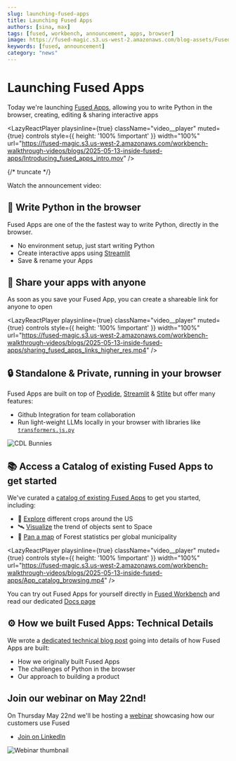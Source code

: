 ```yaml
---
slug: launching-fused-apps
title: Launching Fused Apps
authors: [sina, max]
tags: [fused, workbench, announcement, apps, browser]
image: https://fused-magic.s3.us-west-2.amazonaws.com/blog-assets/Fused_apps_thumbnail_v3.png
keywords: [fused, announcement]
category: "news"
---
```


# Launching Fused Apps

Today we're launching [Fused Apps](https://www.fused.io/workbench/apps/catalog?tab=all), allowing you to write Python in the browser, creating, editing & sharing interactive apps 


<LazyReactPlayer
    playsinline={true}
    className="video__player"
    muted={true}
    controls
    style={{ height: '100% !important' }}
    width="100%"
    url="https://fused-magic.s3.us-west-2.amazonaws.com/workbench-walkthrough-videos/blogs/2025-05-13-inside-fused-apps/Introducing_fused_apps_intro.mov"
/>

{/* truncate */}

Watch the announcement video: 

<ReactPlayer playsinline={true} className="video__player" playing={false} muted={false} controls height="30vh" width="100%" url="https://youtu.be/yjiNxqAcPdw" alignItems='center'/>

## 🐍 Write Python in the browser

Fused Apps are one of the the fastest way to write Python, directly in the browser. 
- No environment setup, just start writing Python
- Create interactive apps using [Streamlit](https://streamlit.io/) 
- Save & rename your Apps


## 🔗 Share your apps with anyone

As soon as you save your Fused App, you can create a shareable link for anyone to open

<LazyReactPlayer
    playsinline={true}
    className="video__player"
    muted={true}
    controls
    style={{ height: '100% !important' }}
    width="100%"
    url="https://fused-magic.s3.us-west-2.amazonaws.com/workbench-walkthrough-videos/blogs/2025-05-13-inside-fused-apps/sharing_fused_apps_links_higher_res.mp4"
/>

## 🔒 Standalone & Private, running in your browser 

Fused Apps are built on top of [Pyodide](https://pyodide.org/en/stable/), [Streamlit](https://streamlit.io/) & [Stlite](https://stlite.net/) but offer many features:
- Github Integration for team collaboration
- Run light-weight LLMs locally in your browser with libraries like [`transformers.js.py`](https://github.com/whitphx/transformers.js.py)

![CDL Bunnies](/img/blog/2025-05-20-inside-fused-apps/CDL_light_weight_bunnies.gif)

## 📚 Access a Catalog of existing Fused Apps to get started

We've curated a [catalog of existing Fused Apps](https://www.fused.io/workbench/apps/catalog?tab=all) to get you started, including:
- 🌽 [Explore](https://www.fused.io/app/UDF_Crop_data_explorer) different crops around the US
- 🛰️ [Visualize](https://www.fused.io/app/UDF_Objects_to_space) the trend of objects sent to Space
- 🌲 [Pan a map](https://www.fused.io/app/UDF_Zonal_Stats_Forest_App) of Forest statistics per global municipality

<LazyReactPlayer
    playsinline={true}
    className="video__player"
    muted={true}
    controls
    style={{ height: '100% !important' }}
    width="100%"
    url="https://fused-magic.s3.us-west-2.amazonaws.com/workbench-walkthrough-videos/blogs/2025-05-13-inside-fused-apps/App_catalog_browsing.mp4"
/>

You can try out Fused Apps for yourself directly in [Fused Workbench](https://www.fused.io/workbench/apps/catalog?tab=all) and read our dedicated [Docs page](/workbench/app-builder/)

## ⚙️ How we built Fused Apps: Technical Details

We wrote a [dedicated technical blog post](/blog/inside-fused-apps/) going into details of how Fused Apps are built:
- How we originally built Fused Apps
- The challenges of Python in the browser
- Our approach to building a product

## Join our webinar on May 22nd!

On Thursday May 22nd we'll be hosting a [webinar](https://www.linkedin.com/events/7330560554501099524/comments/) showcasing how our customers use Fused

- [Join on LinkedIn](https://www.linkedin.com/events/7330560554501099524/comments/)

![Webinar thumbnail](/img/blog/2025-05-20-inside-fused-apps/May_2025_webinar_card.png)

